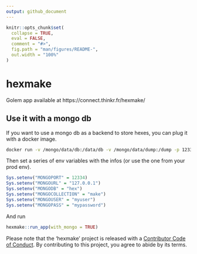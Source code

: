 ```yaml
---
output: github_document
---
```


<!-- README.md is generated from README.Rmd. Please edit that file -->

```r
knitr::opts_chunk$set(
  collapse = TRUE,
  eval = FALSE,
  comment = "#>",
  fig.path = "man/figures/README-",
  out.width = "100%"
)
```

# hexmake

Golem app available at https://connect.thinkr.fr/hexmake/

## Use it with a mongo db

If you want to use a mongo db as a backend to store hexes, you can plug it with a docker image.

``` bash
docker run -v /mongo/data/db:/data/db -v /mongo/data/dump:/dump -p 12334:27017 -d --name mongohexmake -e MONGO_INITDB_ROOT_USERNAME=myuser -e MONGO_INITDB_ROOT_PASSWORD=mypassword mongo:3.4 
```

Then set a series of env variables with the infos (or use the one from your prod env).

```r
Sys.setenv("MONGOPORT" = 12334)
Sys.setenv("MONGOURL" = "127.0.0.1")
Sys.setenv("MONGODB" = "hex")
Sys.setenv("MONGOCOLLECTION" = "make")
Sys.setenv("MONGOUSER" = "myuser")
Sys.setenv("MONGOPASS" = "mypassword")
```

And run 

```r
hexmake::run_app(with_mongo = TRUE)
```



Please note that the 'hexmake' project is released with a
[Contributor Code of Conduct](CODE_OF_CONDUCT.md).
By contributing to this project, you agree to abide by its terms.